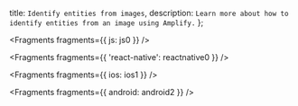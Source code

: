   title: `Identify entities from images`,
  description: `Learn more about how to identify entities from an image using Amplify.`
};


<Fragments fragments={{ js: js0 }} />


<Fragments fragments={{ 'react-native': reactnative0 }} />


<Fragments fragments={{ ios: ios1 }} />


<Fragments fragments={{ android: android2 }} />
